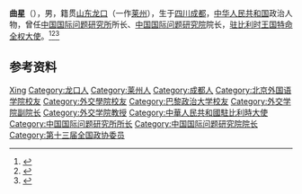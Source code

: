 '''曲星'''（{{bd|1956年|5月|}}），男，籍贯[[山东|山东]][[龙口|龙口]]（一作[[莱州市|莱州]]），生于[[四川|四川]][[成都|成都]]，[[中华人民共和国|中华人民共和国]]政治人物，曾任[[中国国际问题研究所|中国国际问题研究所]]所长、[[中国国际问题研究院|中国国际问题研究院]]院长，[[中国驻比利时大使列表|驻比利时王国特命全权大使]]。<ref>{{Cite web|title=曲星大使简历|url=http://be.china-embassy.org/chn/ds/dsjj/t198674.htm|accessdate=2020-12-19|work=中华人民共和国驻比利时王国大使馆|archive-date=2008-12-02|archive-url=https://web.archive.org/web/20081202224916/http://be.china-embassy.org/chn/ds/dsjj/t198674.htm|dead-url=no}}</ref><ref>{{Cite web|title=曲星|url=http://www.ciis.org.cn/gyygk/gyyjj/lrld/202007/t20200714_1561.html|accessdate=2020-12-19|work=中国国际问题研究院|archive-date=2021-01-10|archive-url=https://web.archive.org/web/20210110041331/http://www.ciis.org.cn/gyygk/gyyjj/lrld/202007/t20200714_1561.html|dead-url=no}}</ref><ref>{{Cite web|title=曲星|url=http://pdap.mfa.gov.cn/chn/ljwm/wyjl/qx/|accessdate=2020-12-19|work=中华人民共和国外交部公共外交咨询委员会|archive-date=2019-08-24|archive-url=https://web.archive.org/web/20190824134056/http://pdap.mfa.gov.cn/chn/ljwm/wyjl/qx/|dead-url=no}}</ref>

== 参考资料 ==
{{reflist}}

{{中国人物小作品}}

{{Authority control}}
{{DEFAULTSORT:Qu曲}}
[[Category:曲姓|Xing]]
[[Category:龙口人|Category:龙口人]]
[[Category:莱州人|Category:莱州人]]
[[Category:成都人|Category:成都人]]
[[Category:北京外国语学院校友|Category:北京外国语学院校友]]
[[Category:外交學院校友|Category:外交學院校友]]
[[Category:巴黎政治大学校友|Category:巴黎政治大学校友]]
[[Category:外交学院副院长|Category:外交学院副院长]]
[[Category:外交学院教授|Category:外交学院教授]]
[[Category:中華人民共和國駐比利時大使|Category:中華人民共和國駐比利時大使]]
[[Category:中国国际问题研究所所长|Category:中国国际问题研究所所长]]
[[Category:中国国际问题研究院院长|Category:中国国际问题研究院院长]]
[[Category:第十三届全国政协委员|Category:第十三届全国政协委员]]